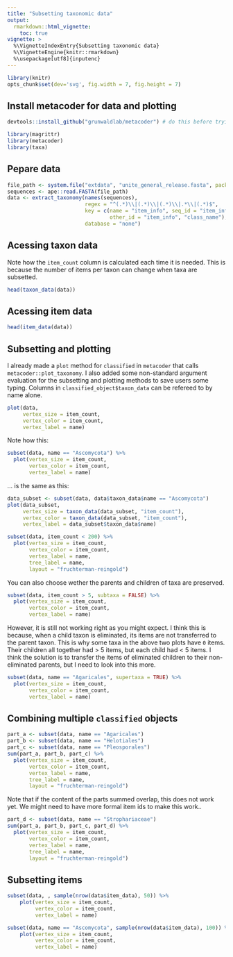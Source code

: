 ```yaml
---
title: "Subsetting taxonomic data"
output:
  rmarkdown::html_vignette:
    toc: true
vignette: >
  %\VignetteIndexEntry{Subsetting taxonomic data}
  %\VignetteEngine{knitr::rmarkdown}
  %\usepackage[utf8]{inputenc}
---
```


```r
library(knitr)
opts_chunk$set(dev='svg', fig.width = 7, fig.height = 7)
```


## Install metacoder for data and plotting

```r
devtools::install_github("grunwaldlab/metacoder") # do this before trying to knit
```

```r
library(magrittr)
library(metacoder)
library(taxa)
```


## Pepare data

```r
file_path <- system.file("extdata", "unite_general_release.fasta", package = "metacoder")
sequences <- ape::read.FASTA(file_path)
data <- extract_taxonomy(names(sequences),
                         regex = "^(.*)\\|(.*)\\|(.*)\\|.*\\|(.*)$",
                         key = c(name = "item_info", seq_id = "item_info",
                                 other_id = "item_info", "class_name"),
                         database = "none")
```

## Acessing taxon data

Note how the `item_count` column is calculated each time it is needed. 
This is because the number of items per taxon can change when taxa are subsetted.

```r
head(taxon_data(data))
```


## Acessing item data

```r
head(item_data(data))
```


## Subsetting and plotting

I already made a `plot` method for `classified` in `metacoder` that calls `metacoder::plot_taxonomy`.
I also added some non-standard argument evaluation for the subsetting and plotting methods to save users some typing.
Columns in `classified_object$taxon_data` can be refereed to by name alone.

```r
plot(data, 
     vertex_size = item_count,
     vertex_color = item_count,
     vertex_label = name)
```

Note how this: 

```r
subset(data, name == "Ascomycota") %>%
  plot(vertex_size = item_count,
       vertex_color = item_count,
       vertex_label = name)
```

... is the same as this:

```r
data_subset <- subset(data, data$taxon_data$name == "Ascomycota")
plot(data_subset,
     vertex_size = taxon_data(data_subset, "item_count"),
     vertex_color = taxon_data(data_subset, "item_count"),
     vertex_label = data_subset$taxon_data$name)
```



```r
subset(data, item_count < 200) %>%
  plot(vertex_size = item_count,
       vertex_color = item_count,
       vertex_label = name,
       tree_label = name,
       layout = "fruchterman-reingold")
```


You can also choose wether the parents and children of taxa are preserved.

```r
subset(data, item_count > 5, subtaxa = FALSE) %>%
  plot(vertex_size = item_count,
       vertex_color = item_count,
       vertex_label = name)
```

However, it is still not working right as you might expect. 
I think this is because, when a child taxon is eliminated, its items are not transferred to the parent taxon.
This is why some taxa in the above two plots have `0` items.
Their children all together had > 5 items, but each child had < 5 items. 
I think the solution is to transfer the items of eliminated children to their non-eliminated parents, but I need to look into this more.


```r
subset(data, name == "Agaricales", supertaxa = TRUE) %>%
  plot(vertex_size = item_count,
       vertex_color = item_count,
       vertex_label = name)
```


## Combining multiple `classified` objects

```r
part_a <- subset(data, name == "Agaricales")
part_b <- subset(data, name == "Helotiales")
part_c <- subset(data, name == "Pleosporales")
sum(part_a, part_b, part_c) %>%
  plot(vertex_size = item_count,
       vertex_color = item_count,
       vertex_label = name,
       tree_label = name,
       layout = "fruchterman-reingold")
```

Note that if the content of the parts summed overlap, this does not work yet. 
We might need to have more formal item ids to make this work..

```r
part_d <- subset(data, name == "Strophariaceae")
sum(part_a, part_b, part_c, part_d) %>%
  plot(vertex_size = item_count,
       vertex_color = item_count,
       vertex_label = name,
       tree_label = name,
       layout = "fruchterman-reingold")

```



## Subsetting items 


```r
subset(data, , sample(nrow(data$item_data), 50)) %>%
    plot(vertex_size = item_count,
         vertex_color = item_count,
         vertex_label = name)
```



```r
subset(data, name == "Ascomycota", sample(nrow(data$item_data), 100)) %>%
    plot(vertex_size = item_count,
         vertex_color = item_count,
         vertex_label = name)
```


